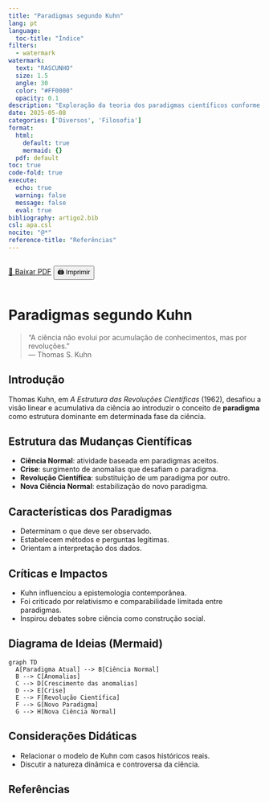 ```yaml
---
title: "Paradigmas segundo Kuhn"
lang: pt
language:
  toc-title: "Índice"
filters:
  - watermark
watermark:
  text: "RASCUNHO"
  size: 1.5
  angle: 30
  color: "#FF0000"
  opacity: 0.1
description: "Exploração da teoria dos paradigmas científicos conforme proposta por Thomas Kuhn em 'A Estrutura das Revoluções Científicas'."
date: 2025-05-08
categories: ['Diversos', 'Filosofia']
format:
  html:
    default: true
    mermaid: {}
  pdf: default
toc: true
code-fold: true
execute:
  echo: true
  warning: false
  message: false
  eval: true
bibliography: artigo2.bib
csl: apa.csl
nocite: "@*"
reference-title: "Referências"
---
```


::: {.content-visible when-format="html"}
<div style="display: flex; gap: 1rem; margin-bottom: 1rem;">
  <a href="./index.pdf" target="_blank" class="btn btn-primary">📄 Baixar PDF</a>
  <button onclick="window.print()" class="btn btn-outline-secondary">🖨️ Imprimir</button>
</div>
:::

<div style="margin-top: 2rem;"></div>

# Paradigmas segundo Kuhn

> "A ciência não evolui por acumulação de conhecimentos, mas por revoluções."  
> — Thomas S. Kuhn

## Introdução

Thomas Kuhn, em *A Estrutura das Revoluções Científicas* (1962), desafiou a visão linear e acumulativa da ciência ao introduzir o conceito de **paradigma** como estrutura dominante em determinada fase da ciência.

## Estrutura das Mudanças Científicas

- **Ciência Normal**: atividade baseada em paradigmas aceitos.
- **Crise**: surgimento de anomalias que desafiam o paradigma.
- **Revolução Científica**: substituição de um paradigma por outro.
- **Nova Ciência Normal**: estabilização do novo paradigma.

## Características dos Paradigmas

- Determinam o que deve ser observado.
- Estabelecem métodos e perguntas legítimas.
- Orientam a interpretação dos dados.

## Críticas e Impactos

- Kuhn influenciou a epistemologia contemporânea.
- Foi criticado por relativismo e comparabilidade limitada entre paradigmas.
- Inspirou debates sobre ciência como construção social.

## Diagrama de Ideias (Mermaid)

::: {.content-visible when-format="html"}
```mermaid
graph TD
  A[Paradigma Atual] --> B[Ciência Normal]
  B --> C[Anomalias]
  C --> D[Crescimento das anomalias]
  D --> E[Crise]
  E --> F[Revolução Científica]
  F --> G[Novo Paradigma]
  G --> H[Nova Ciência Normal]
```
:::

::: {.content-visible when-format="pdf"}
```{=latex}
\begin{center}
\includegraphics[width=0.4\linewidth]{diagrama.png}
\end{center}
```
:::

## Considerações Didáticas

- Relacionar o modelo de Kuhn com casos históricos reais.
- Discutir a natureza dinâmica e controversa da ciência.


## Referências
